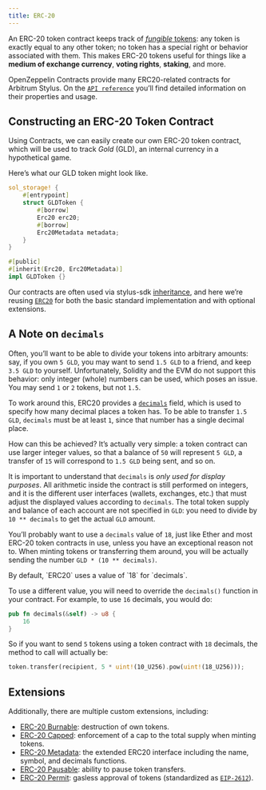 ```yaml
---
title: ERC-20
---
```


An ERC-20 token contract keeps track of [_fungible_ tokens](tokens.mdx#different-kinds-of-tokens): any token is exactly equal to any other token; no token has a special right or behavior associated with them.
This makes ERC-20 tokens useful for things like a **medium of exchange currency**, **voting rights**, **staking**, and more.

OpenZeppelin Contracts provide many ERC20-related contracts for Arbitrum Stylus.
On the [`API reference`](https://docs.rs/openzeppelin-stylus/0.1.0/openzeppelin_stylus/token/erc20/struct.Erc20.html) you’ll find detailed information on their properties and usage.

## Constructing an ERC-20 Token Contract

Using Contracts, we can easily create our own ERC-20 token contract, which will be used to track _Gold_ (GLD), an internal currency in a hypothetical game.

Here’s what our GLD token might look like.

```rust
sol_storage! {
    #[entrypoint]
    struct GLDToken {
        #[borrow]
        Erc20 erc20;
        #[borrow]
        Erc20Metadata metadata;
    }
}

#[public]
#[inherit(Erc20, Erc20Metadata)]
impl GLDToken {}
```

Our contracts are often used via stylus-sdk [inheritance](https://docs.arbitrum.io/stylus/reference/rust-sdk-guide#inheritance-inherit-and-borrow), and here we’re reusing [`ERC20`](https://docs.rs/openzeppelin-stylus/0.1.0/openzeppelin_stylus/token/erc20/struct.Erc20.html) for both the basic standard implementation and with optional extensions.

## A Note on `decimals`

Often, you’ll want to be able to divide your tokens into arbitrary amounts: say, if you own `5 GLD`, you may want to send `1.5 GLD` to a friend, and keep `3.5 GLD` to yourself.
Unfortunately, Solidity and the EVM do not support this behavior: only integer (whole) numbers can be used, which poses an issue.
You may send `1` or `2` tokens, but not `1.5`.

To work around this, ERC20 provides a [`decimals`](https://docs.rs/openzeppelin-stylus/0.1.0/openzeppelin_stylus/token/erc20/extensions/metadata/trait.IErc20Metadata.html#tymethod.decimals) field, which is used to specify how many decimal places a token has.
To be able to transfer `1.5 GLD`, `decimals` must be at least `1`, since that number has a single decimal place.

How can this be achieved?
It’s actually very simple: a token contract can use larger integer values, so that a balance of `50` will represent `5 GLD`, a transfer of `15` will correspond to `1.5 GLD` being sent, and so on.

It is important to understand that `decimals` is _only used for display purposes_.
All arithmetic inside the contract is still performed on integers, and it is the different user interfaces (wallets, exchanges, etc.) that must adjust the displayed values according to `decimals`.
The total token supply and balance of each account are not specified in `GLD`: you need to divide by `10 ** decimals` to get the actual `GLD` amount.

You’ll probably want to use a `decimals` value of `18`, just like Ether and most ERC-20 token contracts in use, unless you have an exceptional reason not to.
When minting tokens or transferring them around, you will be actually sending the number `GLD * (10 ** decimals)`.

<Callout>
By default, `ERC20` uses a value of `18` for `decimals`.
</Callout>

To use a different value, you will need to override the `decimals()` function in your contract. For example, to use `16` decimals, you would do:

```rust
pub fn decimals(&self) -> u8 {
    16
}
```

So if you want to send `5` tokens using a token contract with `18` decimals, the method to call will actually be:

```rust
token.transfer(recipient, 5 * uint!(10_U256).pow(uint!(18_U256)));
```

## Extensions
Additionally, there are multiple custom extensions, including:

* [ERC-20 Burnable](erc20-burnable.mdx): destruction of own tokens.
* [ERC-20 Capped](erc20-capped.mdx): enforcement of a cap to the total supply when minting tokens.
* [ERC-20 Metadata](erc20-metadata.mdx): the extended ERC20 interface including the name, symbol, and decimals functions.
* [ERC-20 Pausable](erc20-pausable.mdx): ability to pause token transfers.
* [ERC-20 Permit](erc20-permit.mdx): gasless approval of tokens (standardized as [`EIP-2612`](https://eips.ethereum.org/EIPS/eip-2612)).
